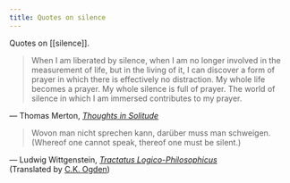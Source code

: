 ```yaml
---
title: Quotes on silence
---
```


Quotes on [[silence]].

<blockquote className='font-serif text-lg text-justify leading-relaxed align-middle italic'>
  When I am liberated by silence, when I am no longer involved in the measurement of life, but in the living of it, I can discover a form of prayer in which there is effectively no distraction. My whole life becomes a prayer. My whole silence is full of prayer. The world of silence in which I am immersed contributes to my prayer.
</blockquote>
<p class='font-serif text-right pr-4 -mt-4'>
  — Thomas Merton, <a href="https://www.worldcat.org/oclc/45763868" target="_blank"><em>Thoughts in Solitude</em></a><br/>
</p>

<blockquote className='font-serif text-lg text-justify leading-relaxed align-middle italic'>
  Wovon man nicht sprechen kann, darüber muss man schweigen.<br/>
  (Whereof one cannot speak, thereof one must be silent.)
</blockquote>
<p class='font-serif text-right pr-4 -mt-4'>
  — Ludwig Wittgenstein, <a href="https://www.worldcat.org/oclc/1086999432" target="_blank"><em>Tractatus Logico-Philosophicus</em></a><br/>
  (Translated by <a href="https://www.worldcat.org/oclc/1120937278" target="_blank">C.K. Ogden</a>)
</p>
